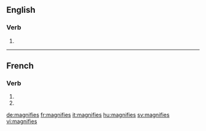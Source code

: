 {{also|magnifiés}}
==English==

===Verb===
{{head|en}}

# {{en-third-person singular of|magnify}}

----

==French==

===Verb===
{{fr-verb-form}}

# {{conjugation of|magnifier||2|s|pres|ind|lang=fr}}
# {{conjugation of|magnifier||2|s|pres|sub|lang=fr}}

[[de:magnifies]]
[[fr:magnifies]]
[[it:magnifies]]
[[hu:magnifies]]
[[sv:magnifies]]
[[vi:magnifies]]
